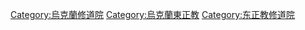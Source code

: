 [[Category:烏克蘭修道院|Category:烏克蘭修道院]]
[[Category:烏克蘭東正教|Category:烏克蘭東正教]]
[[Category:东正教修道院|Category:东正教修道院]]